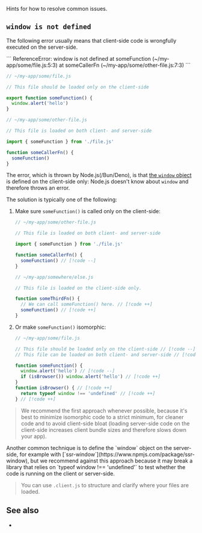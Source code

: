 
Hints for how to resolve common issues.


## `window is not defined`

The following error usually means that client-side code is wrongfully executed on the server-side.

<CodeBlockTransformer lineBreak="white-space">
```
ReferenceError: window is not defined
    at someFunction (~/my-app/some/file.js:5:3)
    at someCallerFn (~/my-app/some/other-file.js:7:3)
```
</CodeBlockTransformer>

```js
// ~/my-app/some/file.js

// This file should be loaded only on the client-side

export function someFunction() {
  window.alert('hello')
}
```

```js
// ~/my-app/some/other-file.js

// This file is loaded on both client- and server-side

import { someFunction } from './file.js'

function someCallerFn() {
  someFunction()
}
```

The error, which is thrown by Node.js(/Bun/Deno), is that [the `window` object](https://developer.mozilla.org/en-US/docs/Web/API/Window) is defined on the client-side only: Node.js doesn't know about `window` and therefore throws an error.

The solution is typically one of the following:
1. Make sure `someFunction()` is called only on the client-side:
   ```js
   // ~/my-app/some/other-file.js

   // This file is loaded on both client- and server-side

   import { someFunction } from './file.js'

   function someCallerFn() {
     someFunction() // [!code --]
   }
   ```
   ```js
   // ~/my-app/somewhere/else.js

   // This file is loaded on the client-side only.

   function someThirdFn() {
     // We can call someFunction() here. // [!code ++]
     someFunction() // [!code ++]
   }
   ```
1. Or make `someFunction()` <Link href="/glossary#isomorphic">isomorphic</Link>:
   ```js
   // ~/my-app/some/file.js

   // This file should be loaded only on the client-side // [!code --]
   // This file can be loaded on both client- and server-side // [!code ++]

   function someFunction() {
     window.alert('hello') // [!code --]
     if (isBrowser()) window.alert('hello') // [!code ++]
   }
   function isBrowser() { // [!code ++]
     return typeof window !== 'undefined' // [!code ++]
   } // [!code ++]
   ```

> We recommend the first approach whenever possible, because it's best to minimize isomorphic code to a strict minimum, for cleaner code and to avoid client-side bloat (loading server-side code on the client-side increases client bundle sizes and therefore slows down your app).

<Warning>
Another common technique is to define the `window` object on the server-side, for example with [`ssr-window`](https://www.npmjs.com/package/ssr-window), but we recommend against this approach because it may break a library that relies on `typeof window !== 'undefined'` to test whether the code is running on the client or server-side.
</Warning>

> You can use <Link href="/file-env">`.client.js`</Link> to structure and clarify where your files are loaded.


## See also

- <Link href="/broken-npm-package" />
